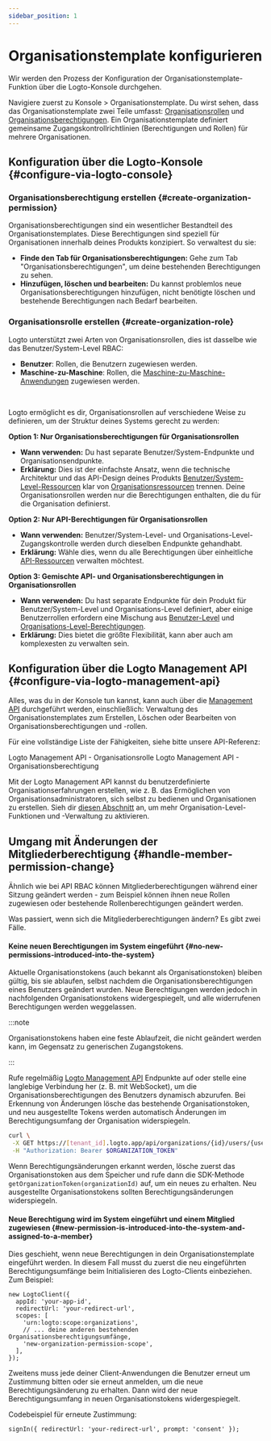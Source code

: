 ```yaml
---
sidebar_position: 1
---
```


# Organisationstemplate konfigurieren

Wir werden den Prozess der Konfiguration der Organisationstemplate-Funktion über die Logto-Konsole durchgehen.

Navigiere zuerst zu <CloudLink to="/organization-template">Konsole > Organisationstemplate</CloudLink>. Du wirst sehen, dass das Organisationstemplate zwei Teile umfasst: [Organisationsrollen](/authorization/organization-template#organization-role) und [Organisationsberechtigungen](/authorization/organization-template#organization-permission). Ein Organisationstemplate definiert gemeinsame Zugangskontrollrichtlinien (Berechtigungen und Rollen) für mehrere Organisationen.

## Konfiguration über die Logto-Konsole \{#configure-via-logto-console}

### Organisationsberechtigung erstellen \{#create-organization-permission}

Organisationsberechtigungen sind ein wesentlicher Bestandteil des Organisationstemplates. Diese Berechtigungen sind speziell für Organisationen innerhalb deines Produkts konzipiert. So verwaltest du sie:

- **Finde den Tab für Organisationsberechtigungen:** Gehe zum Tab "Organisationsberechtigungen", um deine bestehenden Berechtigungen zu sehen.
- **Hinzufügen, löschen und bearbeiten:** Du kannst problemlos neue Organisationsberechtigungen hinzufügen, nicht benötigte löschen und bestehende Berechtigungen nach Bedarf bearbeiten.

### Organisationsrolle erstellen \{#create-organization-role}

Logto unterstützt zwei Arten von Organisationsrollen, dies ist dasselbe wie das Benutzer/System-Level RBAC:

- **Benutzer**: Rollen, die Benutzern zugewiesen werden.
- **Maschine-zu-Maschine**: Rollen, die [Maschine-zu-Maschine-Anwendungen](/quick-starts/m2m) zugewiesen werden.

<br />

Logto ermöglicht es dir, Organisationsrollen auf verschiedene Weise zu definieren, um der Struktur deines Systems gerecht zu werden:

**Option 1: Nur Organisationsberechtigungen für Organisationsrollen**

- **Wann verwenden:** Du hast separate Benutzer/System-Endpunkte und Organisationsendpunkte.
- **Erklärung:** Dies ist der einfachste Ansatz, wenn die technische Architektur und das API-Design deines Produkts [Benutzer/System-Level-Ressourcen](/authorization/role-based-access-control#permissionsscopes) klar von [Organisationsressourcen](/authorization/organization-template#organization-permission) trennen. Deine Organisationsrollen werden nur die Berechtigungen enthalten, die du für die Organisation definierst.

**Option 2: Nur API-Berechtigungen für Organisationsrollen**

- **Wann verwenden:** Benutzer/System-Level- und Organisations-Level-Zugangskontrolle werden durch dieselben Endpunkte gehandhabt.
- **Erklärung:** Wähle dies, wenn du alle Berechtigungen über einheitliche [API-Ressourcen](/authorization/api-resources) verwalten möchtest.

**Option 3: Gemischte API- und Organisationsberechtigungen in Organisationsrollen**

- **Wann verwenden:** Du hast separate Endpunkte für dein Produkt für Benutzer/System-Level und Organisations-Level definiert, aber einige Benutzerrollen erfordern eine Mischung aus [Benutzer-Level](/authorization/role-based-access-control#permissionsscopes) und [Organisations-Level-Berechtigungen](/authorization/organization-template#organization-permission).
- **Erklärung:** Dies bietet die größte Flexibilität, kann aber auch am komplexesten zu verwalten sein.

## Konfiguration über die Logto Management API \{#configure-via-logto-management-api}

Alles, was du in der Konsole tun kannst, kann auch über die [Management API](/integrate-logto/interact-with-management-api) durchgeführt werden, einschließlich: Verwaltung des Organisationstemplates zum Erstellen, Löschen oder Bearbeiten von Organisationsberechtigungen und -rollen.

Für eine vollständige Liste der Fähigkeiten, siehe bitte unsere API-Referenz:

<Url href="https://openapi.logto.io/operation/operation-updateorganizationrole">
  Logto Management API - Organisationsrolle
</Url>

<Url href="https://openapi.logto.io/operation/operation-listorganizationscopes">
  Logto Management API - Organisationsberechtigung
</Url>

Mit der Logto Management API kannst du benutzerdefinierte Organisationserfahrungen erstellen, wie z. B. das Ermöglichen von Organisationsadministratoren, sich selbst zu bedienen und Organisationen zu erstellen. Sieh dir [diesen Abschnitt](/end-user-flows/organization-experience/) an, um mehr Organisation-Level-Funktionen und -Verwaltung zu aktivieren.

## Umgang mit Änderungen der Mitgliederberechtigung \{#handle-member-permission-change}

Ähnlich wie bei API RBAC können Mitgliederberechtigungen während einer Sitzung geändert werden - zum Beispiel können ihnen neue Rollen zugewiesen oder bestehende Rollenberechtigungen geändert werden.

Was passiert, wenn sich die Mitgliederberechtigungen ändern? Es gibt zwei Fälle.

#### Keine neuen Berechtigungen im System eingeführt \{#no-new-permissions-introduced-into-the-system}

Aktuelle Organisationstokens (auch bekannt als Organisationstoken) bleiben gültig, bis sie ablaufen, selbst nachdem die Organisationsberechtigungen eines Benutzers geändert wurden. Neue Berechtigungen werden jedoch in nachfolgenden Organisationstokens widergespiegelt, und alle widerrufenen Berechtigungen werden weggelassen.

:::note

Organisationstokens haben eine feste Ablaufzeit, die nicht geändert werden kann, im Gegensatz zu generischen Zugangstokens.

:::

Rufe regelmäßig [Logto Management API](/integrate-logto/interact-with-management-api/) Endpunkte auf oder stelle eine langlebige Verbindung her (z. B. mit WebSocket), um die Organisationsberechtigungen des Benutzers dynamisch abzurufen. Bei Erkennung von Änderungen lösche das bestehende Organisationstoken, und neu ausgestellte Tokens werden automatisch Änderungen im Berechtigungsumfang der Organisation widerspiegeln.

```bash
curl \
 -X GET https://[tenant_id].logto.app/api/organizations/{id}/users/{userId}/scopes \
 -H "Authorization: Bearer $ORGANIZATION_TOKEN"
```

Wenn Berechtigungsänderungen erkannt werden, lösche zuerst das Organisationstoken aus dem Speicher und rufe dann die SDK-Methode `getOrganizationToken(organizationId)` auf, um ein neues zu erhalten. Neu ausgestellte Organisationstokens sollten Berechtigungsänderungen widerspiegeln.

#### Neue Berechtigung wird im System eingeführt und einem Mitglied zugewiesen \{#new-permission-is-introduced-into-the-system-and-assigned-to-a-member}

Dies geschieht, wenn neue Berechtigungen in dein Organisationstemplate eingeführt werden. In diesem Fall musst du zuerst die neu eingeführten Berechtigungsumfänge beim Initialisieren des Logto-Clients einbeziehen. Zum Beispiel:

```tsx
new LogtoClient({
  appId: 'your-app-id',
  redirectUrl: 'your-redirect-url',
  scopes: [
    'urn:logto:scope:organizations',
    // ... deine anderen bestehenden Organisationsberechtigungsumfänge,
    'new-organization-permission-scope',
  ],
});
```

Zweitens muss jede deiner Client-Anwendungen die Benutzer erneut um Zustimmung bitten oder sie erneut anmelden, um die neue Berechtigungsänderung zu erhalten. Dann wird der neue Berechtigungsumfang in neuen Organisationstokens widergespiegelt.

Codebeispiel für erneute Zustimmung:

```tsx
signIn({ redirectUrl: 'your-redirect-url', prompt: 'consent' });
```
